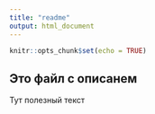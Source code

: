 ```yaml
---
title: "readme"
output: html_document
---
```


```r
knitr::opts_chunk$set(echo = TRUE)
```

## Это файл с описанем 

Тут полезный текст